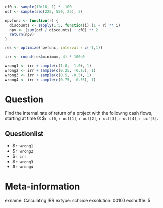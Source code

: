 ```r
cf0 <- sample(10:16, 1) * -100
ocf <- sample(seq(225, 550, 25), 5)

npvfunc <- function(r) {
  discounts <- sapply(1:5, function(i) (1 + r) ** i)
  npv <- (sum(ocf / discounts) + cf0) ** 2
  return(npv)
}

res <- optimize(npvfunc, interval = c(-1,1))

irr <- round(res$minimum, 4) * 100.0

wrong1 <- irr + sample(c(1.0, -1.0), 1)
wrong2 <- irr + sample(c(0.25, -0.25), 1)
wrong3 <- irr + sample(c(0.5, -0.5), 1)
wrong4 <- irr + sample(c(0.75, -0.75), 1)
```

Question
========
Find the internal rate of return of a project with the following cash flows,
starting at time 0: \$`r cf0`, `r ocf[1]`, `r ocf[2]`, `r ocf[3]`, `r ocf[4]`, `r ocf[5]`.

Questionlist
------------
* \$`r wrong1`
* \$`r wrong2`
* \$`r irr`
* \$`r wrong3`
* \$`r wrong4`

Meta-information
================
exname: Calculating IRR
extype: schoice
exsolution: 00100
exshuffle: 5
